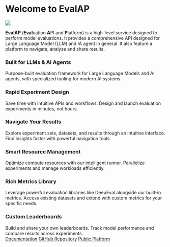 
# Welcome to EvalAP

<div class="text--center"> 
  <img src="/img/android-chrome-192x192.png" /> 
</div>



**EvalAP** (**Eval**uation **A**PI and **P**latform) is a high-level service designed to perform model evaluations. 
It provides a comprehensive API designed for Large Language Model (LLM) and IA agent in general. It also feature a platform to navigate, analyze and share results.

<section style={{
    display: 'flex',
    alignItems: 'center',
    padding: '2rem 0',
    width: '100%',
}}>
  <div className="container">
    <div className="row">
      <div className="col col--4">
          <Card shadow='tl'>
            <CardHeader className="text--center">
              <h3>Built for LLMs & AI Agents</h3>
            </CardHeader>
            <CardBody className="text--center">
              Purpose-built evaluation framework for Large Language Models and AI agents, 
              with specialized tooling for modern AI systems.
            </CardBody>
          </Card>
      </div>
      <div className="col col--4">
          <Card shadow='tl'>
            <CardHeader className="text--center">
              <h3>Rapid Experiment Design</h3>
            </CardHeader>
            <CardBody className="text--center">
              Save time with intuitive APIs and workflows. Design and launch 
              evaluation experiments in minutes, not hours.
            </CardBody>
          </Card>
      </div>
      <div className="col col--4">
          <Card shadow='tl'>
            <CardHeader className="text--center">
              <h3>Navigate Your Results</h3>
            </CardHeader>
            <CardBody className="text--center">
              Explore experiment sets, datasets, and results through an intuitive 
              interface. Find insights faster with powerful navigation tools.
            </CardBody>
          </Card>
      </div>
    </div>
    <div className="row" style={{marginTop: '20px'}}>
      <div className="col col--4">
          <Card shadow='tl'>
            <CardHeader className="text--center">
              <h3>Smart Resource Management</h3>
            </CardHeader>
            <CardBody className="text--center">
              Optimize compute resources with our intelligent runner. Parallelize 
              experiments and manage workloads efficiently.
            </CardBody>
          </Card>
      </div>
      <div className="col col--4">
          <Card shadow='tl'>
            <CardHeader className="text--center">
              <h3>Rich Metrics Library</h3>
            </CardHeader>
            <CardBody className="text--center">
              Leverage powerful evaluation libraries like DeepEval alongside our 
              built-in metrics. Access existing datasets and extend with custom 
              metrics for your specific needs.
            </CardBody>
          </Card>
      </div>
      <div className="col col--4">
          <Card shadow='tl'>
            <CardHeader className="text--center">
              <h3>Custom Leaderboards</h3>
            </CardHeader>
            <CardBody className="text--center">
              Build and share your own leaderboards. Track model performance and 
              compare results across experiments.
            </CardBody>
          </Card>
      </div>
    </div>
  </div>
</section>

<div className="container" style={{ marginTop: '3rem', marginBottom: '3rem' }}>  
  <div className="row">
    <div className="col" style={{ display: 'flex', justifyContent: 'center', gap: '2rem' }}>
      <a href="/docs" className="button button--primary button--lg">Documentation</a>
      <a href="https://github.com/yourusername/evalap" className="button button--secondary button--lg">GitHub Repository</a>
      <a href="https://evalap.etalab.gouv.fr" className="button button--info button--lg">Public Platform</a>
    </div>
  </div>
</div>


